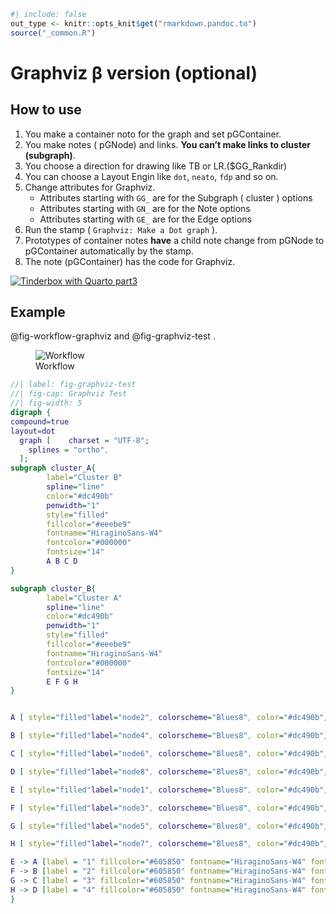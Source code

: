```r
#| include: false
out_type <- knitr::opts_knit$get("rmarkdown.pandoc.to")
source("_common.R")
```
# Graphviz β version (optional) {#sec-graphviz-optional }




## How to use { #sec-how-to-use-graphviz }
1. You make a container noto for the graph and set pGContainer.
2. You make notes ( pGNode) and links. **You can't make links to cluster (subgraph)**.
3. You choose a direction for drawing like TB or LR.($GG_Rankdir)
4. You can choose a Layout Engin like `dot`,  `neato`, `fdp` and so on.
4. Change attributes for Graphviz.
    * Attributes starting with `GG_` are for the Subgraph ( cluster ) options
    * Attributes starting with `GN_` are for the Note options
    * Attributes starting with `GE_` are for the Edge options
4. Run the stamp ( `Graphviz: Make a Dot graph` ).
5. Prototypes of container notes **have** a child note change from pGNode to pGContainer automatically by the stamp.
6. The note (pGContainer) has the code for Graphviz.

[![Tinderbox with Quarto part3](screenshots/youtube_opening_part3.png)](https://youtu.be/fayHy-Ikr5I)



## Example { #sec-graphviz-example }
@fig-workflow-graphviz  and @fig-graphviz-test .

![Workflow](screenshots/workflow.png)

```dot
//| label: fig-graphviz-test
//| fig-cap: Graphviz Test
//| fig-width: 5
digraph {
compound=true
layout=dot
  graph [    charset = "UTF-8";
    splines = "ortho",
  ];
subgraph cluster_A{
        label="Cluster B"
        spline="line"
        color="#dc490b"
        penwidth="1"
        style="filled"
        fillcolor="#eeebe9"
        fontname="HiraginoSans-W4"
        fontcolor="#000000"
        fontsize="14"
        A B C D 
}

subgraph cluster_B{
        label="Cluster A"
        spline="line"
        color="#dc490b"
        penwidth="1"
        style="filled"
        fillcolor="#eeebe9"
        fontname="HiraginoSans-W4"
        fontcolor="#000000"
        fontsize="14"
        E F G H 
}


A [ style="filled"label="node2", colorscheme="Blues8", color="#dc490b", penwidth="1", fillcolor="#ffffff", fontname="HiraginoSans-W4", fontcolor="#000000", fontsize="12"]

B [ style="filled"label="node4", colorscheme="Blues8", color="#dc490b", penwidth="1", fillcolor="#ffffff", fontname="HiraginoSans-W4", fontcolor="#000000", fontsize="12"]

C [ style="filled"label="node6", colorscheme="Blues8", color="#dc490b", penwidth="1", fillcolor="#ffffff", fontname="HiraginoSans-W4", fontcolor="#000000", fontsize="12"]

D [ style="filled"label="node8", colorscheme="Blues8", color="#dc490b", penwidth="1", fillcolor="#ffffff", fontname="HiraginoSans-W4", fontcolor="#000000", fontsize="12"]

E [ style="filled"label="node1", colorscheme="Blues8", color="#dc490b", penwidth="1", fillcolor="#ffffff", fontname="HiraginoSans-W4", fontcolor="#000000", fontsize="12"]

F [ style="filled"label="node3", colorscheme="Blues8", color="#dc490b", penwidth="1", fillcolor="#ffffff", fontname="HiraginoSans-W4", fontcolor="#000000", fontsize="12"]

G [ style="filled"label="node5", colorscheme="Blues8", color="#dc490b", penwidth="1", fillcolor="#ffffff", fontname="HiraginoSans-W4", fontcolor="#000000", fontsize="12"]

H [ style="filled"label="node7", colorscheme="Blues8", color="#dc490b", penwidth="1", fillcolor="#ffffff", fontname="HiraginoSans-W4", fontcolor="#000000", fontsize="12"]

E -> A [label = "1" fillcolor="#605850" fontname="HiraginoSans-W4" fontcolor="#000000" fontsize="10" labelfloat="false" ]
F -> B [label = "2" fillcolor="#605850" fontname="HiraginoSans-W4" fontcolor="#000000" fontsize="10" labelfloat="false" ltail = "cluster_B" ]
G -> C [label = "3" fillcolor="#605850" fontname="HiraginoSans-W4" fontcolor="#000000" fontsize="10" labelfloat="false" lhead = "cluster_A" ]
H -> D [label = "4" fillcolor="#605850" fontname="HiraginoSans-W4" fontcolor="#000000" fontsize="10" labelfloat="false" lhead = "cluster_A" ltail = "cluster_B" ]
}
```





